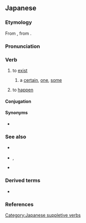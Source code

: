 ==Japanese==
{{wp|存在動詞|lang=ja}}

===Etymology===
{{ja-kanjitab|alt=有る,在る,或る,或:dated}}
From {{inh|ja|ojp|-}}, from {{inh|ja|jpx-pro|*ari}}.

===Pronunciation===
{{ja-pron|acc=a|acc_ref=DJR}}
{{ja-ojad}}

===Verb===
{{ja-verb|type=1|tr=intrans}}

# {{ja-def|有る|在る}} to [[exist]] {{q|inanimate objects}}
#: {{ja-usex|[[テーブル]]の[[上]]に[[植%木%鉢]]が'''あります'''。|テーブル の うえ に うえ%き%ばち が '''あります'''。|There '''is''' a flowerpot on top of the table.}}
#: {{ja-usex|[[汝]]に[[幸]]'''あれ'''。|なんじ に さち '''あれ'''。|I wish you happiness.|lit=May happiness '''exist''' with you.}}
#: {{ja-usex|[[私]]の[[学%校]] は [[花園]]が'''あります'''。|わたし の がっ%こう は はなぞの が '''あります'''。|My school '''has''' a flower garden.}}
## {{ja-def|或る|或}} {{q|attributive}} a [[certain]], [[one]], [[some]]
##: {{ja-usex|'''ある'''[[政%治%家]]が[[そう]][[言う|言った]]。|^'''ある''' せい%じ%か が そう いった。|A '''certain''' politician said so.}}
# {{ja-def|有る|在る}} {{lb|ja|of an accident}} to [[happen]]
#: {{ja-usex|[[何か]]'''あったら'''[[連%絡]]して[[ください]]。|なにか '''あったら''' れん%らく して ください。|If anything '''happens''', please call me.}}

====Conjugation====
{{ja-verbconj|ある|有ら|あら|ara|有り|あり|ari|有る|ある|aru|有る|ある|aru|有れ|あれ|are|有れ|あれ|are|有られる|あられる|arareru|有らせる<br>有らす|あらせる<br>あらす|araseru<br>arasu|有れる|あれる|areru|有ろう|あろう|arō|[[無い]]<br>有らぬ<br>有らん|[[ない]]<br>あらぬ<br>あらん|nai<br>aranu<br>aran|無く(て)<br>有らず|なく(て)<br>あらず|naku(te)<br>arazu|有ります|[[あります]]|arimasu|有った|あった|atta|有って|あって|atte|有れば|あれば|areba}}
{{ja-conj-bungo|あ|irreg-r}}

====Synonyms====
* {{ja-r|linkto=存在|存%在する|そん%ざい する|gloss=to [[exist]]}}

===See also===
* {{ja-r|いる}} {{qualifier|animate objects}}
* {{ja-r|だ}}, {{ja-r|です}}
* {{ja-r|ござる}}
{{Japanese basic inflections}}

===Derived terms===
* {{ja-r|気がある|き が ある}}

===References===
<references/>

[[Category:Japanese suppletive verbs]]